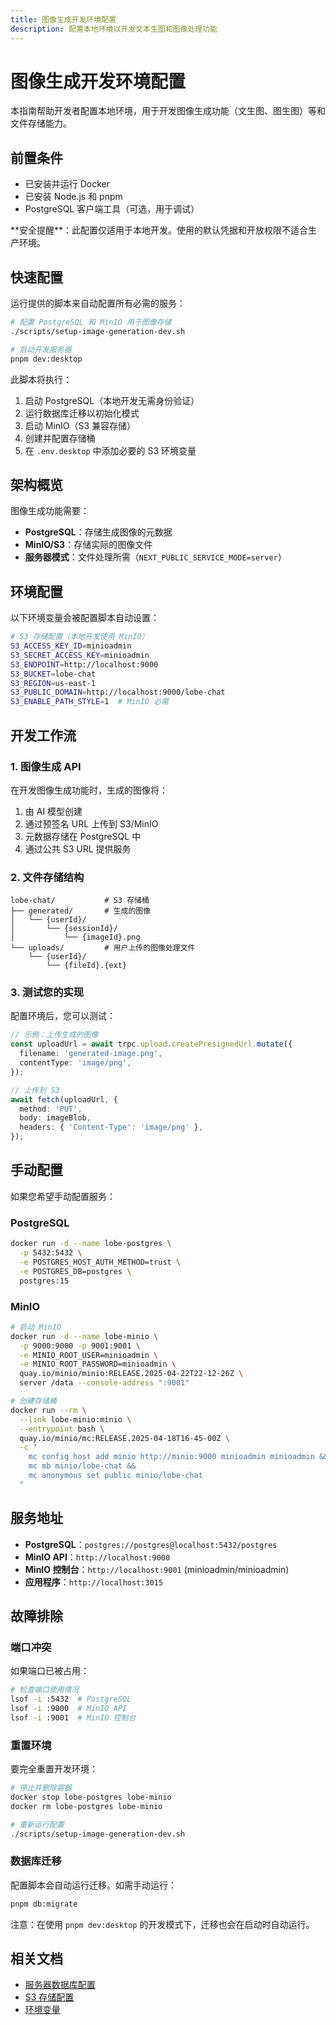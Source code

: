 ```yaml
---
title: 图像生成开发环境配置
description: 配置本地环境以开发文本生图和图像处理功能
---
```


# 图像生成开发环境配置

本指南帮助开发者配置本地环境，用于开发图像生成功能（文生图、图生图）等和文件存储能力。

## 前置条件

- 已安装并运行 Docker
- 已安装 Node.js 和 pnpm
- PostgreSQL 客户端工具（可选，用于调试）

<Callout type="warning">
  **安全提醒**：此配置仅适用于本地开发。使用的默认凭据和开放权限不适合生产环境。
</Callout>

## 快速配置

运行提供的脚本来自动配置所有必需的服务：

```bash
# 配置 PostgreSQL 和 MinIO 用于图像存储
./scripts/setup-image-generation-dev.sh

# 启动开发服务器
pnpm dev:desktop
```

此脚本将执行：

1. 启动 PostgreSQL（本地开发无需身份验证）
2. 运行数据库迁移以初始化模式
3. 启动 MinIO（S3 兼容存储）
4. 创建并配置存储桶
5. 在 `.env.desktop` 中添加必要的 S3 环境变量

## 架构概览

图像生成功能需要：

- **PostgreSQL**：存储生成图像的元数据
- **MinIO/S3**：存储实际的图像文件
- **服务器模式**：文件处理所需（`NEXT_PUBLIC_SERVICE_MODE=server`）

## 环境配置

以下环境变量会被配置脚本自动设置：

```bash
# S3 存储配置（本地开发使用 MinIO）
S3_ACCESS_KEY_ID=minioadmin
S3_SECRET_ACCESS_KEY=minioadmin
S3_ENDPOINT=http://localhost:9000
S3_BUCKET=lobe-chat
S3_REGION=us-east-1
S3_PUBLIC_DOMAIN=http://localhost:9000/lobe-chat
S3_ENABLE_PATH_STYLE=1  # MinIO 必需
```

## 开发工作流

### 1. 图像生成 API

在开发图像生成功能时，生成的图像将：

1. 由 AI 模型创建
2. 通过预签名 URL 上传到 S3/MinIO
3. 元数据存储在 PostgreSQL 中
4. 通过公共 S3 URL 提供服务

### 2. 文件存储结构

```
lobe-chat/           # S3 存储桶
├── generated/       # 生成的图像
│   └── {userId}/
│       └── {sessionId}/
│           └── {imageId}.png
└── uploads/         # 用户上传的图像处理文件
    └── {userId}/
        └── {fileId}.{ext}
```

### 3. 测试您的实现

配置环境后，您可以测试：

```typescript
// 示例：上传生成的图像
const uploadUrl = await trpc.upload.createPresignedUrl.mutate({
  filename: 'generated-image.png',
  contentType: 'image/png',
});

// 上传到 S3
await fetch(uploadUrl, {
  method: 'PUT',
  body: imageBlob,
  headers: { 'Content-Type': 'image/png' },
});
```

## 手动配置

如果您希望手动配置服务：

### PostgreSQL

```bash
docker run -d --name lobe-postgres \
  -p 5432:5432 \
  -e POSTGRES_HOST_AUTH_METHOD=trust \
  -e POSTGRES_DB=postgres \
  postgres:15
```

### MinIO

```bash
# 启动 MinIO
docker run -d --name lobe-minio \
  -p 9000:9000 -p 9001:9001 \
  -e MINIO_ROOT_USER=minioadmin \
  -e MINIO_ROOT_PASSWORD=minioadmin \
  quay.io/minio/minio:RELEASE.2025-04-22T22-12-26Z \
  server /data --console-address ":9001"

# 创建存储桶
docker run --rm \
  --link lobe-minio:minio \
  --entrypoint bash \
  quay.io/minio/mc:RELEASE.2025-04-18T16-45-00Z \
  -c "
    mc config host add minio http://minio:9000 minioadmin minioadmin &&
    mc mb minio/lobe-chat &&
    mc anonymous set public minio/lobe-chat
  "
```

## 服务地址

- **PostgreSQL**：`postgres://postgres@localhost:5432/postgres`
- **MinIO API**：`http://localhost:9000`
- **MinIO 控制台**：`http://localhost:9001` (minioadmin/minioadmin)
- **应用程序**：`http://localhost:3015`

## 故障排除

### 端口冲突

如果端口已被占用：

```bash
# 检查端口使用情况
lsof -i :5432  # PostgreSQL
lsof -i :9000  # MinIO API
lsof -i :9001  # MinIO 控制台
```

### 重置环境

要完全重置开发环境：

```bash
# 停止并删除容器
docker stop lobe-postgres lobe-minio
docker rm lobe-postgres lobe-minio

# 重新运行配置
./scripts/setup-image-generation-dev.sh
```

### 数据库迁移

配置脚本会自动运行迁移。如需手动运行：

```bash
pnpm db:migrate
```

注意：在使用 `pnpm dev:desktop` 的开发模式下，迁移也会在启动时自动运行。

## 相关文档

- [服务器数据库配置](/docs/self-hosting/server-database)
- [S3 存储配置](/docs/self-hosting/advanced/s3)
- [环境变量](/docs/self-hosting/environment-variables)
